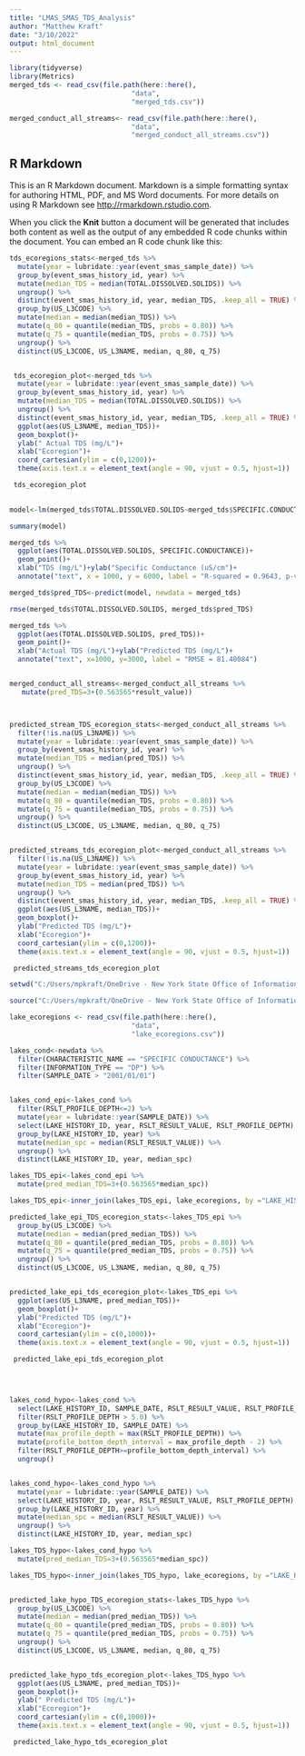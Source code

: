 ```yaml
---
title: "LMAS_SMAS_TDS_Analysis"
author: "Matthew Kraft"
date: "3/10/2022"
output: html_document
---
```


```r

library(tidyverse)
library(Metrics)
merged_tds <- read_csv(file.path(here::here(),
                              "data",
                              "merged_tds.csv"))

merged_conduct_all_streams<- read_csv(file.path(here::here(),
                              "data",
                              "merged_conduct_all_streams.csv"))

```

## R Markdown

This is an R Markdown document. Markdown is a simple formatting syntax for authoring HTML, PDF, and MS Word documents. For more details on using R Markdown see <http://rmarkdown.rstudio.com>.

When you click the **Knit** button a document will be generated that includes both content as well as the output of any embedded R code chunks within the document. You can embed an R code chunk like this:

```r

tds_ecoregions_stats<-merged_tds %>%
  mutate(year = lubridate::year(event_smas_sample_date)) %>% 
  group_by(event_smas_history_id, year) %>%
  mutate(median_TDS = median(TOTAL.DISSOLVED.SOLIDS)) %>% 
  ungroup() %>% 
  distinct(event_smas_history_id, year, median_TDS, .keep_all = TRUE) %>% 
  group_by(US_L3CODE) %>% 
  mutate(median = median(median_TDS)) %>% 
  mutate(q_80 = quantile(median_TDS, probs = 0.80)) %>% 
  mutate(q_75 = quantile(median_TDS, probs = 0.75)) %>% 
  ungroup() %>% 
  distinct(US_L3CODE, US_L3NAME, median, q_80, q_75)


 tds_ecoregion_plot<-merged_tds %>%
  mutate(year = lubridate::year(event_smas_sample_date)) %>% 
  group_by(event_smas_history_id, year) %>%
  mutate(median_TDS = median(TOTAL.DISSOLVED.SOLIDS)) %>% 
  ungroup() %>% 
  distinct(event_smas_history_id, year, median_TDS, .keep_all = TRUE) %>% 
  ggplot(aes(US_L3NAME, median_TDS))+
  geom_boxplot()+
  ylab(" Actual TDS (mg/L")+
  xlab("Ecoregion")+
  coord_cartesian(ylim = c(0,1200))+
  theme(axis.text.x = element_text(angle = 90, vjust = 0.5, hjust=1)) 

 tds_ecoregion_plot
 
```

```r


model<-lm(merged_tds$TOTAL.DISSOLVED.SOLIDS~merged_tds$SPECIFIC.CONDUCTANCE)

summary(model)

merged_tds %>% 
  ggplot(aes(TOTAL.DISSOLVED.SOLIDS, SPECIFIC.CONDUCTANCE))+ 
  geom_point()+
  xlab("TDS (mg/L")+ylab("Specific Conductance (uS/cm")+
  annotate("text", x = 1000, y = 6000, label = "R-squared = 0.9643, p-value <2e-16 ")

merged_tds$pred_TDS<-predict(model, newdata = merged_tds)

rmse(merged_tds$TOTAL.DISSOLVED.SOLIDS, merged_tds$pred_TDS)

merged_tds %>% 
  ggplot(aes(TOTAL.DISSOLVED.SOLIDS, pred_TDS))+ 
  geom_point()+
  xlab("Actual TDS (mg/L")+ylab("Predicted TDS (mg/L")+
  annotate("text", x=1000, y=3000, label = "RMSE = 81.40084")


merged_conduct_all_streams<-merged_conduct_all_streams %>% 
   mutate(pred_TDS=3+(0.563565*result_value))



predicted_stream_TDS_ecoregion_stats<-merged_conduct_all_streams %>%
  filter(!is.na(US_L3NAME)) %>% 
  mutate(year = lubridate::year(event_smas_sample_date)) %>% 
  group_by(event_smas_history_id, year) %>%
  mutate(median_TDS = median(pred_TDS)) %>% 
  ungroup() %>% 
  distinct(event_smas_history_id, year, median_TDS, .keep_all = TRUE) %>% 
  group_by(US_L3CODE) %>% 
  mutate(median = median(median_TDS)) %>% 
  mutate(q_80 = quantile(median_TDS, probs = 0.80)) %>% 
  mutate(q_75 = quantile(median_TDS, probs = 0.75)) %>% 
  ungroup() %>% 
  distinct(US_L3CODE, US_L3NAME, median, q_80, q_75)


predicted_streams_tds_ecoregion_plot<-merged_conduct_all_streams %>%
  filter(!is.na(US_L3NAME)) %>% 
  mutate(year = lubridate::year(event_smas_sample_date)) %>% 
  group_by(event_smas_history_id, year) %>%
  mutate(median_TDS = median(pred_TDS)) %>% 
  ungroup() %>% 
  distinct(event_smas_history_id, year, median_TDS, .keep_all = TRUE) %>% 
  ggplot(aes(US_L3NAME, median_TDS))+
  geom_boxplot()+
  ylab("Predicted TDS (mg/L")+
  xlab("Ecoregion")+
  coord_cartesian(ylim = c(0,1200))+
  theme(axis.text.x = element_text(angle = 90, vjust = 0.5, hjust=1)) 

 predicted_streams_tds_ecoregion_plot


```


```r
setwd("C:/Users/mpkraft/OneDrive - New York State Office of Information Technology Services/Lakes Database/Current")

source("C:/Users/mpkraft/OneDrive - New York State Office of Information Technology Services/Lakes Database/Current/new_database/Reading.LMAS.Data.R")

```

```r
lake_ecoregions <- read_csv(file.path(here::here(),
                              "data",
                              "lake_ecoregions.csv"))

lakes_cond<-newdata %>% 
  filter(CHARACTERISTIC_NAME == "SPECIFIC CONDUCTANCE") %>% 
  filter(INFORMATION_TYPE == "DP") %>% 
  filter(SAMPLE_DATE > "2001/01/01")


lakes_cond_epi<-lakes_cond %>% 
  filter(RSLT_PROFILE_DEPTH<=2) %>%
  mutate(year = lubridate::year(SAMPLE_DATE)) %>% 
  select(LAKE_HISTORY_ID, year, RSLT_RESULT_VALUE, RSLT_PROFILE_DEPTH) %>% 
  group_by(LAKE_HISTORY_ID, year) %>% 
  mutate(median_spc = median(RSLT_RESULT_VALUE)) %>% 
  ungroup() %>% 
  distinct(LAKE_HISTORY_ID, year, median_spc)

lakes_TDS_epi<-lakes_cond_epi %>% 
  mutate(pred_median_TDS=3+(0.563565*median_spc))

lakes_TDS_epi<-inner_join(lakes_TDS_epi, lake_ecoregions, by ="LAKE_HISTORY_ID")

predicted_lake_epi_TDS_ecoregion_stats<-lakes_TDS_epi %>%
  group_by(US_L3CODE) %>% 
  mutate(median = median(pred_median_TDS)) %>% 
  mutate(q_80 = quantile(pred_median_TDS, probs = 0.80)) %>% 
  mutate(q_75 = quantile(pred_median_TDS, probs = 0.75)) %>% 
  ungroup() %>% 
  distinct(US_L3CODE, US_L3NAME, median, q_80, q_75)


predicted_lake_epi_tds_ecoregion_plot<-lakes_TDS_epi %>%
  ggplot(aes(US_L3NAME, pred_median_TDS))+
  geom_boxplot()+
  ylab("Predicted TDS (mg/L")+ 
  xlab("Ecoregion")+
  coord_cartesian(ylim = c(0,1000))+
  theme(axis.text.x = element_text(angle = 90, vjust = 0.5, hjust=1)) 

 predicted_lake_epi_tds_ecoregion_plot
  



lakes_cond_hypo<-lakes_cond %>%
  select(LAKE_HISTORY_ID, SAMPLE_DATE, RSLT_RESULT_VALUE, RSLT_PROFILE_DEPTH) %>%
  filter(RSLT_PROFILE_DEPTH > 5.0) %>% 
  group_by(LAKE_HISTORY_ID, SAMPLE_DATE) %>% 
  mutate(max_profile_depth = max(RSLT_PROFILE_DEPTH)) %>% 
  mutate(profile_bottom_depth_interval = max_profile_depth - 2) %>%
  filter(RSLT_PROFILE_DEPTH>=profile_bottom_depth_interval) %>% 
  ungroup()


lakes_cond_hypo<-lakes_cond_hypo %>% 
  mutate(year = lubridate::year(SAMPLE_DATE)) %>% 
  select(LAKE_HISTORY_ID, year, RSLT_RESULT_VALUE, RSLT_PROFILE_DEPTH) %>% 
  group_by(LAKE_HISTORY_ID, year) %>% 
  mutate(median_spc = median(RSLT_RESULT_VALUE)) %>% 
  ungroup() %>% 
  distinct(LAKE_HISTORY_ID, year, median_spc)

lakes_TDS_hypo<-lakes_cond_hypo %>% 
  mutate(pred_median_TDS=3+(0.563565*median_spc))

lakes_TDS_hypo<-inner_join(lakes_TDS_hypo, lake_ecoregions, by ="LAKE_HISTORY_ID")


predicted_lake_hypo_TDS_ecoregion_stats<-lakes_TDS_hypo %>%
  group_by(US_L3CODE) %>% 
  mutate(median = median(pred_median_TDS)) %>% 
  mutate(q_80 = quantile(pred_median_TDS, probs = 0.80)) %>% 
  mutate(q_75 = quantile(pred_median_TDS, probs = 0.75)) %>% 
  ungroup() %>% 
  distinct(US_L3CODE, US_L3NAME, median, q_80, q_75)


predicted_lake_hypo_tds_ecoregion_plot<-lakes_TDS_hypo %>%
  ggplot(aes(US_L3NAME, pred_median_TDS))+
  geom_boxplot()+
  ylab(" Predicted TDS (mg/L")+ 
  xlab("Ecoregion")+
  coord_cartesian(ylim = c(0,1000))+
  theme(axis.text.x = element_text(angle = 90, vjust = 0.5, hjust=1)) 

 predicted_lake_hypo_tds_ecoregion_plot
  

```

